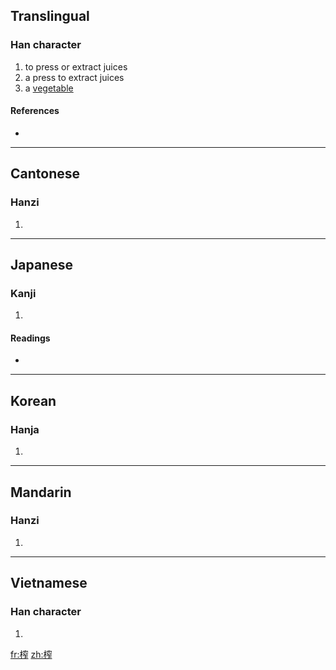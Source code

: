 ==Translingual==

===Han character===
{{Han char|rn=75|rad=木|as=10|sn=14|four=4391<sub>1</sub>|canj=木十金尸 (DJCS)}}

# to press or extract juices
# a press to extract juices
# a [[vegetable]]

====References====
* {{Han ref|kx=0544.030|dkj=15259|dj=0931.220|hdz=21270.030|uh=69A8|ud=27048|bh=BA5E|bd=47710}}

----

==Cantonese==

===Hanzi===
{{yue-hanzi|jyut=|y=ja3}}

# {{defn|Cantonese|sort=木10}}

----

==Japanese==

===Kanji===
{{ja-kanji|grade=|rs=木10}}

# {{defn|Japanese|sort=木10}}

====Readings====
* {{ja-readings|on=[[さ]] (sa), [[しゃ]] (sha), [[さい]] (sai), [[さく]] (saku)|kun=[[しぼりき]] (shiboriki)}}

----

==Korean==

===Hanja===
{{ko-hanja|hangeul=자|eumhun=|rv=ja|mr=cha|y=ca}}

# {{defn|Korean|sort=木10}}

----

==Mandarin==

===Hanzi===
{{cmn-hanzi|pin=[[zhà]] ([[zha4]])|wg=cha<sup>4</sup>}}

# {{defn|Mandarin|sort=木10}}

----

==Vietnamese==

===Han character===
{{vi-hantu|[[trá]]|rs=木10}}

# {{defn|Vietnamese|sort=木10}}

[[fr:榨]]
[[zh:榨]]